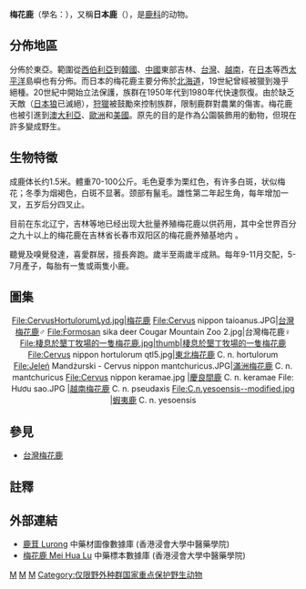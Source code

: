 {{Speciesbox 
| genus = Cervus
| species = nippon
| status = LC
| status_system = iucn3.1
| image = Cervus nippon dybowski Solo.jpg
| authority = [[Temminck|Temminck]], 1838
| subdivision_ranks = [[亞種|亞種]]
| subdivision =
''C. n. aplodontus''<br />
''C. n. dybowskii'' (=''C. n. hortulorum''?) <br />
†[[山西梅花鹿|山西亞種]] ''C. n. grassianus''<br />
[[東北梅花鹿|東北亞種]] ''C. n. hortulorum''<br />
[[華南梅花鹿|華南亞種]] ''C. n. kopschi''<br />
†[[華北梅花鹿|華北亞種]] ''C. n. mandarinus''<br />
[[滿洲梅花鹿|滿洲亞種]] ''C. n. mantchuricus''<br />
[[台灣梅花鹿|台灣亞種]] ''C. n. taioanus''<br />
[[慶良間鹿|琉球亞種]] ''C. n. keramae''<br />
指名亞種 ''C. n. nippon''<br />
[[越南梅花鹿|越南亞種]] ''C. n. pseudaxis''<br />
[[對馬梅花鹿|對馬亞種]]''C. n. pulchellus''<br />
[[四川梅花鹿|四川亞種]]''C. n. sichuanicus''<br />
[[霍洛梅花鹿|霍洛亞種]]''C. n. soloensis''<br />
[[蝦夷鹿|北海道亞種]] ''C. n. yesoensis''<br />
†[[新竹梅花鹿|新竹亞種]] ''C. n. sintikuensis''
}}

'''梅花鹿'''（學名：{{lang|la|''Cervus nippon''}}），又稱'''日本鹿'''（{{lang|en|''Japanese deer''}}），是[[鹿科|鹿科]]的动物。

==分佈地區==
分佈於東亞。範圍從[[西伯利亞|西伯利亞]]到[[韓國|韓國]]、[[中國|中國]]東部吉林、[[台灣|台灣]]、[[越南|越南]]，在[[日本|日本]]等西[[太平洋|太平洋]]島嶼也有分佈。而日本的梅花鹿主要分佈於[[北海道|北海道]]，19世紀曾經被獵到幾乎絕種。20世紀中開始立法保護，族群在1950年代到1980年代快速恢復。由於缺乏天敵（[[日本狼|日本狼]]已滅絕），[[狩獵|狩獵]]被鼓勵來控制族群，限制鹿群對農業的傷害。梅花鹿也被引進到[[澳大利亞|澳大利亞]]、[[歐洲|歐洲]]和[[美國|美國]]。原先的目的是作為公園裝飾用的動物，但現在許多變成野生。

==生物特徵==
成鹿体长约1.5米。體重70-100公斤。毛色夏季为栗红色，有许多白斑，状似梅花；冬季为烟褐色，白斑不显著。颈部有鬣毛。雄性第二年起生角，每年增加一叉，五岁后分四叉止。

目前在东北辽宁，吉林等地已经出现大批量养殖梅花鹿以供药用，其中全世界百分之九十以上的梅花鹿在吉林省长春市双阳区的梅花鹿养殖基地内<!-- {{Citation needed}} begin -->{{fix |link=Wikipedia:列明来源|text=来源请求|class=Template-Fact }}<!-- {{Citation needed}} end -->。

聽覺及嗅覺發達，喜愛群居，擅長奔跑。歲半至兩歲半成熟。每年9-11月交配，5-7月產子，每胎有一隻或兩隻小鹿。

== 圖集 ==
<center>
<gallery>
File:CervusHortulorumLyd.jpg|梅花鹿
File:Cervus nippon taioanus.JPG|[[台灣梅花鹿|台灣梅花鹿]]♂
File:Formosan sika deer Cougar Mountain Zoo 2.jpg|台灣梅花鹿♀
File:棲息於墾丁牧場的一隻梅花鹿.jpg|thumb|棲息於墾丁牧場的一隻梅花鹿
File:Cervus nippon hortulorum qtl5.jpg|[[東北梅花鹿|東北梅花鹿]] C. n. hortulorum
File:Jeleń Mandżurski - Cervus nippon mantchuricus.JPG|[[滿洲梅花鹿|滿洲梅花鹿]] C. n. mantchuricus
File:Cervus nippon keramae.jpg |[[慶良間鹿|慶良間鹿]] C. n. keramae
File: Hươu sao.JPG |[[越南梅花鹿|越南梅花鹿]] C. n. pseudaxis
File:C.n.yesoensis--modified.jpg |[[蝦夷鹿|蝦夷鹿]] C. n. yesoensis
</gallery>
</center>

== 參見 ==
* [[台灣梅花鹿|台灣梅花鹿]]

==註釋==
{{reflist}}

==外部連結==
{{Commons+cat|Cervus nippon}}
{{wikispecies|Cervus nippon}}
* [http://libproject.hkbu.edu.hk/was40/detail?channelid=47953&searchword=pid=B00382 鹿茸 Lurong] {{Wayback|url=http://libproject.hkbu.edu.hk/was40/detail?channelid=47953&searchword=pid=B00382 |date=20150715105310 }} 中藥材圖像數據庫 (香港浸會大學中醫藥學院)
* [http://libproject.hkbu.edu.hk/was40/detail?channelid=44273&searchword=herb_id=D00057 梅花鹿 Mei Hua Lu] {{Wayback|url=http://libproject.hkbu.edu.hk/was40/detail?channelid=44273&searchword=herb_id=D00057 |date=20141011121340 }} 中藥標本數據庫 (香港浸會大學中醫藥學院) {{zh-hant}}{{en}}

{{Artiodactyla|R.1}}
{{Authority control}}
{{Taxonbar|from=Q190516}}

[[Category:鹿屬|M]]
[[Category:中國國家一級保護動物|M]]
[[Category:1883年描述的动物|M]]
[[Category:仅限野外种群国家重点保护野生动物|Category:仅限野外种群国家重点保护野生动物]]
